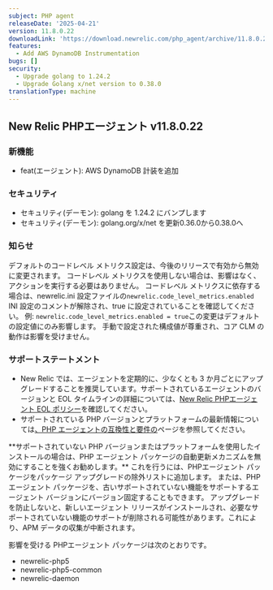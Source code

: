 ```yaml
---
subject: PHP agent
releaseDate: '2025-04-21'
version: 11.8.0.22
downloadLink: 'https://download.newrelic.com/php_agent/archive/11.8.0.22'
features:
  - Add AWS DynamoDB Instrumentation
bugs: []
security:
  - Upgrade golang to 1.24.2
  - Upgrade Golang x/net version to 0.38.0
translationType: machine
---
```


## New Relic PHPエージェント v11.8.0.22

### 新機能

* feat(エージェント): AWS DynamoDB 計装を追加

### セキュリティ

* セキュリティ(デーモン): golang を 1.24.2 にバンプします
* セキュリティ(デーモン): golang.org/x/net を更新0.36.0から0.38.0へ

### 知らせ

デフォルトのコードレベル メトリクス設定は、今後のリリースで有効から無効に変更されます。 コードレベル メトリクスを使用しない場合は、影響はなく、アクションを実行する必要はありません。 コードレベル メトリクスに依存する場合は、newrelic.ini 設定ファイルの`newrelic.code_level_metrics.enabled` INI 設定のコメントが解除され、true に設定されていることを確認してください。 例: `newrelic.code_level_metrics.enabled = true`この変更はデフォルトの設定値にのみ影響します。 手動で設定された構成値が尊重され、コア CLM の動作は影響を受けません。

### サポートステートメント

* New Relic では、エージェントを定期的に、少なくとも 3 か月ごとにアップグレードすることを推奨しています。サポートされているエージェントのバージョンと EOL タイムラインの詳細については、[New Relic PHPエージェント EOL ポリシー](https://docs.newrelic.com/docs/apm/agents/php-agent/getting-started/php-agent-eol-policy/)を確認してください。
* サポートされている PHP バージョンとプラットフォームの最新情報については[、PHP エージェントの互換性と要件の](https://docs.newrelic.com/docs/apm/agents/php-agent/getting-started/php-agent-compatibility-requirements/)ページを参照してください。

<Callout variant="important">
  **サポートされていない PHP バージョンまたはプラットフォームを使用したインストールの場合は、PHP エージェント パッケージの自動更新メカニズムを無効にすることを強くお勧めします。** これを行うには、PHPエージェント パッケージをパッケージ アップグレードの除外リストに追加します。 または、PHPエージェント パッケージを、古いサポートされていない機能をサポートするエージェント バージョンにバージョン固定することもできます。 アップグレードを防止しないと、新しいエージェント リリースがインストールされ、必要なサポートされていない機能のサポートが削除される可能性があります。これにより、APM データの収集が中断されます。

  影響を受ける PHPエージェント パッケージは次のとおりです。

  * newrelic-php5
  * newrelic-php5-common
  * newrelic-daemon
</Callout>